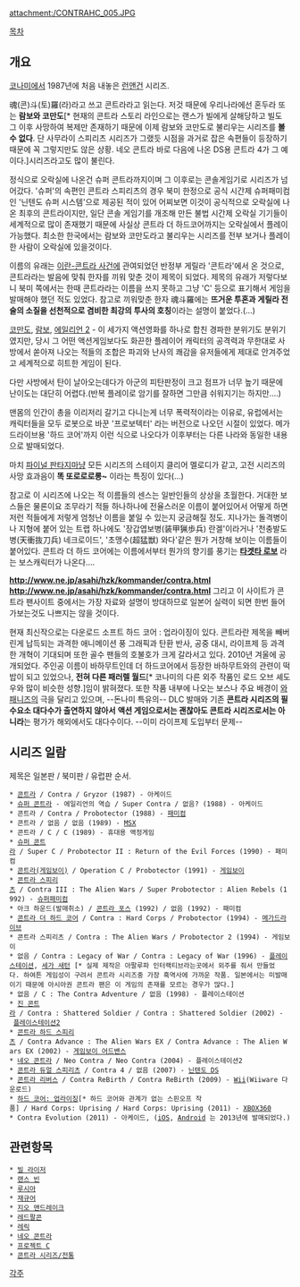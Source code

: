 attachment:/CONTRAHC_005.JPG

[[목차]]

== 개요 ==
[[코나미]]에서 1987년에 처음 내놓은 [[런앤건]] 시리즈. 

魂(콘)斗(토)羅(라)라고 쓰고 콘트라라고 읽는다. 저것 때문에 우리나라에선 혼두라 또는 '''람보와 코만도'''[* 현재의 콘트라 스토리 라인으로는 랜스가 빌에게 살해당하고 빌도 그 이후 사망하여 복제만 존재하기 때문에 이제 람보와 코만도로 불리우는 시리즈를 '''볼 수 없다'''. 단 사무라이 스피리츠 시리즈가 그랬듯 시점을 과거로 잡은 속편들이 등장하기 때문에 꼭 그렇지만도 않은 상황. 네오 콘트라 바로 다음에 나온 DS용 콘트라 4가 그 예이다.]시리즈라고도 많이 불린다.

정식으로 오락실에 나온건 슈퍼 콘트라까지이며 그 이후로는 콘솔게임기로 시리즈가 넘어갔다. '슈퍼'의 속편인 콘트라 스피리츠의 경우 북미 한정으로 공식 시간제 슈퍼패미컴인 '닌텐도 슈퍼 시스템'으로 제공된 적이 있어 어찌보면 이것이 공식적으로 오락실에 나온 최후의 콘트라이지만, 일단 콘솔 게임기를 개조해 만든 불법 시간제 오락실 기기들이 세계적으로 많이 존재했기 때문에 사실상 콘트라 더 하드코어까지는 오락실에서 플레이 가능했다. 최소한 한국에서는 람보와 코만도라고 불리우는 시리즈를 전부 보거나 플레이한 사람이 오락실에 있을것이다.

이름의 유래는 [[이란-콘트라 사건]]에 관여되었던 반정부 게릴라 '콘트라'에서 온 것으로, 콘트라라는 발음에 맞춰 한자를 끼워 맞춘 것이 제목이 되었다. 제목의 유래가 저렇다보니 북미 쪽에서는 한때 콘트라라는 이름을 쓰지 못하고 그냥 'C' 등으로 표기해서 게임을 발매해야 했던 적도 있었다. 참고로 끼워맞춘 한자 魂斗羅에는 '''뜨거운 투혼과 게릴라 전술의 소질을 선천적으로 겸비한 최강의 투사의 호칭'''이라는 설명이 붙었다.(…) 

[[코만도]], [[람보]], [[에일리언 2]] - 이 세가지 액션영화를 하나로 합친 경파한 분위기도 분위기였지만, 당시 그 어떤 액션게임보다도 화끈한 플레이어 캐릭터의 공격력과 무한대로 사방에서 쏟아져 나오는 적들의 조합은 파괴와 난사의 쾌감을 유저들에게 제대로 안겨주었고 세계적으로 히트한 게임이 된다.

다만 사방에서 탄이 날아오는데다가 아군의 피탄판정이 크고 점프가 너무 높기 때문에 난이도는 대단히 어렵다.(반복 플레이로 암기를 잘하면 그만큼 쉬워지기는 하지만….)

맨몸의 인간이 총을 이리저리 갈기고 다니는게 너무 폭력적이라는 이유로, 유럽에서는 캐릭터들을 모두 로봇으로 바꾼 '프로보텍터' 라는 버전으로 나오던 시절이 있었다. 메가드라이브용 '하드 코어'까지 이런 식으로 나오다가 이후부터는 다른 나라와 동일한 내용으로 발매되었다.

마치 [[파이널 판타지]]마냥 모든 시리즈의 스테이지 클리어 멜로디가 같고, 고전 시리즈의 사망 효과음이 '''똑 또로로로롱~''' 이라는 특징이 있다(…)

참고로 이 시리즈에 나오는 적 이름들의 센스는 일반인들의 상상을 초월한다. 거대한 보스들은 물론이요 조무라기 적들 하나하나에 전율스러운 이름이 붙어있어서 어떻게 하면 저런 적들에게 저렇게 엄청난 이름을 붙일 수 있는지 궁금해질 정도. 지나가는 돌격병이나 지형에 붙어 있는 트랩 하나에도 '장갑엽보병(装甲猟歩兵) 란겔'이라거나 '천충발도병(天衝抜刀兵) 네크로이드', '초맹수(超猛獣) 와다'같은 뭔가 거창해 보이는 이름들이 붙어있다. 콘트라 더 하드 코어에는 이름에서부터 뭔가의 향기를 풍기는 '''[[타겟타 로보]]''' 라는 보스캐릭터가 나온다….

'''[[http://www.ne.jp/asahi/hzk/kommander/contra.html http://www.ne.jp/asahi/hzk/kommander/contra.html]]'''
그리고 이 사이트가 콘트라 팬사이트 중에서는 가장 자료와 설명이 방대하므로 일본어 실력이 되면 한번 들어가보는것도 나쁘지는 않을 것이다.

현재 최신작으로는 다운로드 소프트 하드 코어 : 업라이징이 있다. 콘트라란 제목을 빼버린게 납득되는 과격한 애니메이션 풍 그래픽과 탄환 반사, 공중 대시, 라이프제 등 과격한 개혁이 기대되며 또한 골수 팬들의 호불호가 크게 갈라서고 있다. 2010년 겨울에 공개되었다. 주인공 이름이 바하무트인데 더 하드코어에서 등장한 바하무트와의 관련이 떡밥이 되고 있었으나, '''전혀 다른 패러렐 월드'''[* 코나미의 다른 외주 작품인 로드 오브 셰도우와 많이 비슷한 성향.]임이 밝혀졌다. 또한 작품 내부에 나오는 보스나 주요 배경이 [[와패니즈]]의 극을 달리고 있으며, --돈나미 특유의-- DLC 발매와 기존 '''콘트라 시리즈의 필수요소 대다수가 출연하지 않아서''' '''액션 게임으로서는 괜찮아도 콘트라 시리즈로서는 아니라'''는 평가가 해외에서도 대다수이다. --이미 라이프제 도입부터 문제--
== 시리즈 일람 ==
제목은 일본판 / 북미판 / 유럽판 순서.

 * [[콘트라(아케이드)|콘트라]] / Contra / Gryzor (1987) - 아케이드
 * [[슈퍼 콘트라]] - 에일리언의 역습 / Super Contra / 없음? (1988) - 아케이드
 * 콘트라 / Contra / Probotector (1988) - [[패미컴]]
 * 콘트라 / 없음 / 없음 (1989) - [[MSX]]
 * 콘트라 / C / C (1989) - 휴대용 액정게임
 * [[슈퍼 콘트라]] / Super C / Probotector II : Return of the Evil Forces (1990) - 패미컴
 * [[콘트라(게임보이)]] / Operation C / Probotector (1991) - [[게임보이]]
 * [[콘트라 스피리츠]] / Contra III : The Alien Wars / Super Probotector : Alien Rebels (1992) - [[슈퍼패미컴]]
 * 아크 하운드(발매취소) / [[콘트라 포스]] (1992) / 없음 (1992) - 패미컴
 * [[콘트라 더 하드 코어]] / Contra : Hard Corps / Probotector (1994) - [[메가드라이브]]
 * 콘트라 스피리츠 / Contra : The Alien Wars / Probotector 2 (1994) - 게임보이
 * 없음 / Contra : Legacy of War / Contra : Legacy of War (1996) - [[플레이스테이션]], [[세가 새턴]] [* 실제 제작은 아팔루파 인터랙티브라는곳에서 외주를 줘서 만들었다. 하여튼 게임성이 구려서 콘트라 시리즈중 가장 흑역사에 가까운 작품. 일본에서는 미발매이기 때문에 아시아권 콘트라 팬은 이 게임의 존재를 모르는 경우가 많다.]
 * 없음 / C : The Contra Adventure / 없음 (1998) - 플레이스테이션
 * [[진 콘트라]] / Contra : Shattered Soldier / Contra : Shattered Soldier (2002) - [[플레이스테이션2]]
 * [[콘트라 하드 스피리츠]] / Contra Advance : The Alien Wars EX / Contra Advance : The Alien Wars EX (2002) - [[게임보이 어드밴스]]
 * [[네오 콘트라]] / Neo Contra / Neo Contra (2004) - 플레이스테이션2
 * [[콘트라 듀얼 스피리츠]] / Contra 4 / 없음 (2007) - [[닌텐도 DS]]
 * [[콘트라 리버스]] / Contra ReBirth / Contra ReBirth (2009) - [[Wii]](Wiiware 다운로드)
 * [[하드 코어: 업라이징]][* 하드 코어와 관계가 없는 스핀오프 작품] / Hard Corps: Uprising / Hard Corps: Uprising (2011) - [[XBOX360]]
 * Contra Evolution (2011) - 아케이드, ([[iOS]], [[Android]] 는 2013년에 발매되었다.)

== 관련항목 ==
 * [[빌 라이저]]
 * [[랜스 빈]]
 * [[루시아]]
 * [[재규어]]
 * [[지오 맨드레이크]]
 * [[레드팔콘]]
 * [[레릭]]
 * [[네오 콘트라(조직)|네오 콘트라]]
 * [[프로젝트 C]]
 * [[콘트라 시리즈/전통]]

[[각주]]
